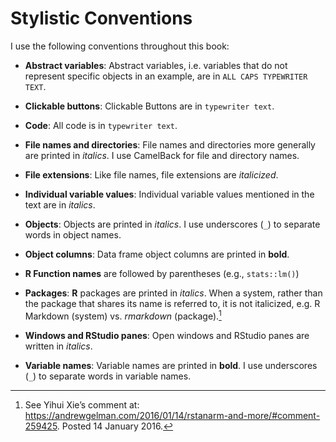 # Stylistic Conventions {-}

I use the following conventions throughout this book:

-   **Abstract variables**: Abstract variables, i.e. variables that do not
represent specific objects in an example, are in `ALL CAPS TYPEWRITER TEXT`.

-   **Clickable buttons**: Clickable Buttons are in `typewriter text`.

-   **Code**: All code is in `typewriter text`.

-   **File names and directories**: File names and directories more generally are
printed in *italics*. I use CamelBack for file and directory names.

-   **File extensions**: Like file names, file extensions are *italicized*.

-   **Individual variable values**: Individual variable values mentioned in the
text are in *italics*.

-   **Objects**: Objects are printed in *italics*. I use underscores (`_`) to 
separate words in object names.

-   **Object columns**: Data frame object columns are printed in **bold**.

-   **R Function names** are followed by parentheses (e.g., `stats::lm()`)

-   **Packages**: **R** packages are printed in *italics*. When a system, rather than the package that shares its name is referred to, it is not italicized, e.g. R Markdown (system) vs. *rmarkdown* (package).[^system_names]

-   **Windows and RStudio panes**: Open windows and RStudio panes are written in
*italics*.

-   **Variable names**: Variable names are printed in **bold**. I use underscores (`_`) to separate words in variable names.


[^system_names]: See Yihui Xie's comment at: <https://andrewgelman.com/2016/01/14/rstanarm-and-more/#comment-259425>. Posted 14 January 2016.